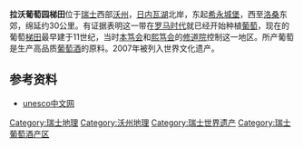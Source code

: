 {{noteTA|G1=瑞士地名}}
{{世界遗产概要表
|zh_name =拉沃葡萄园梯田
|site_img =File:Lake Geneva Lavaux.jpg
|site_img_capt =
|site_img_width =200px
|en_name =Lavaux，Vineyard Terraces
|fr_name =Lavaux，vignoble en terrasses
|country ={{SUI}}
| Region = 欧洲和北美地区
|area =
|criterion_c =(iii)(iv)(v)
|ID =1243
|rg_year = 2007
|ex_rg_year =
}}
'''拉沃葡萄园梯田'''位于[[瑞士|瑞士]]西部[[沃州|沃州]]，[[日内瓦湖|日内瓦湖]]北岸，东起[[希永城堡|希永城堡]]，西至[[洛桑|洛桑]]东郊，绵延约30公里。有证据表明这一带在[[罗马时代|罗马时代]]就已经开始种植[[葡萄|葡萄]]，现在的葡萄[[梯田|梯田]]最早建于11世纪，当时[[本笃会|本笃会]]和[[熙笃会|熙笃会]]的[[修道院|修道院]]控制这一地区。所产葡萄是生产高品质[[葡萄酒|葡萄酒]]的原料。2007年被列入世界文化遗产。

==参考资料==
* [http://whc.unesco.org/zh/list/1243 unesco中文网] {{Wayback|url=http://whc.unesco.org/zh/list/1243 |date=20110627112259 }}

{{瑞士世界遗产|state=collapsed}}

[[Category:瑞士地理|Category:瑞士地理]]
[[Category:沃州地理|Category:沃州地理]]
[[Category:瑞士世界遗产|Category:瑞士世界遗产]]
[[Category:瑞士葡萄酒产区|Category:瑞士葡萄酒产区]]